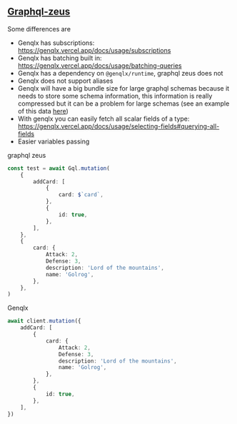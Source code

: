 ## [Graphql-zeus](https://github.com/graphql-editor/graphql-zeus)

Some differences are

-   Genqlx has subscriptions: https://genqlx.vercel.app/docs/usage/subscriptions
-   Genqlx has batching built in: https://genqlx.vercel.app/docs/usage/batching-queries
-   Genqlx has a dependency on `@genqlx/runtime`, graphql zeus does not
-   Genqlx does not support aliases
-   Genqlx will have a big bundle size for large graphql schemas because it needs to store some schema information, this information is really compressed but it can be a problem for large schemas (see an example of this data [here](https://github.com/meabed/genqlx/blob/master/example-usage/generated/types.esm.js))
-   With genqlx you can easily fetch all scalar fields of a type: https://genqlx.vercel.app/docs/usage/selecting-fields#querying-all-fields
-   Easier variables passing

graphql zeus

```ts
const test = await Gql.mutation(
    {
        addCard: [
            {
                card: $`card`,
            },
            {
                id: true,
            },
        ],
    },
    {
        card: {
            Attack: 2,
            Defense: 3,
            description: 'Lord of the mountains',
            name: 'Golrog',
        },
    },
)
```

Genqlx

```ts
await client.mutation({
    addCard: [
        {
            card: {
                Attack: 2,
                Defense: 3,
                description: 'Lord of the mountains',
                name: 'Golrog',
            },
        },
        {
            id: true,
        },
    ],
})
```
